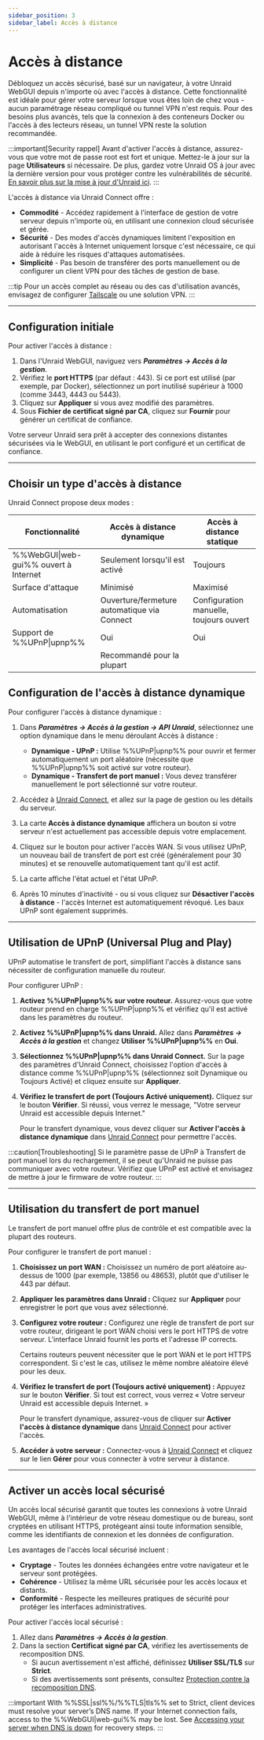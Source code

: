 ```yaml
---
sidebar_position: 3
sidebar_label: Accès à distance
---
```



# Accès à distance

Débloquez un accès sécurisé, basé sur un navigateur, à votre Unraid WebGUI depuis n'importe où avec l'accès à distance. Cette fonctionnalité est idéale pour gérer votre serveur lorsque vous êtes loin de chez vous - aucun paramétrage réseau compliqué ou tunnel VPN n'est requis. Pour des besoins plus avancés, tels que la connexion à des conteneurs Docker ou l'accès à des lecteurs réseau, un tunnel VPN reste la solution recommandée.

:::important[Security rappel]
Avant d'activer l'accès à distance, assurez-vous que votre mot de passe root est fort et unique. Mettez-le à jour sur la page **Utilisateurs** si nécessaire. De plus, gardez votre Unraid OS à jour avec la dernière version pour vous protéger contre les vulnérabilités de sécurité. [En savoir plus sur la mise à jour d'Unraid ici](../unraid-os/system-administration/maintain-and-update/upgrading-unraid.mdx).
:::

L'accès à distance via Unraid Connect offre :

- **Commodité** - Accédez rapidement à l'interface de gestion de votre serveur depuis n'importe où, en utilisant une connexion cloud sécurisée et gérée.
- **Sécurité** - Des modes d'accès dynamiques limitent l'exposition en autorisant l'accès à Internet uniquement lorsque c'est nécessaire, ce qui aide à réduire les risques d'attaques automatisées.
- **Simplicité** - Pas besoin de transférer des ports manuellement ou de configurer un client VPN pour des tâches de gestion de base.

:::tip
Pour un accès complet au réseau ou des cas d'utilisation avancés, envisagez de configurer [Tailscale](../unraid-os/system-administration/secure-your-server/tailscale.mdx) ou une solution VPN.
:::

---

## Configuration initiale

Pour activer l'accès à distance :

1. Dans l'Unraid WebGUI, naviguez vers ***Paramètres → Accès à la gestion***.
2. Vérifiez le **port HTTPS** (par défaut : 443). Si ce port est utilisé (par exemple, par Docker), sélectionnez un port inutilisé supérieur à 1000 (comme 3443, 4443 ou 5443).
3. Cliquez sur **Appliquer** si vous avez modifié des paramètres.
4. Sous **Fichier de certificat signé par CA**, cliquez sur **Fournir** pour générer un certificat de confiance.

Votre serveur Unraid sera prêt à accepter des connexions distantes sécurisées via le WebGUI, en utilisant le port configuré et un certificat de confiance.

---

## Choisir un type d'accès à distance

Unraid Connect propose deux modes :

<Tabs>
  <TabItem value="dynamique" label="Accès à distance dynamique" default>
    <RemoteAccessDynamic />
  </TabItem>

  <TabItem value="statique" label="Accès à distance statique">
    <RemoteAccessStatic />
  </TabItem>
</Tabs>

| Fonctionnalité                        | Accès à distance dynamique                  | Accès à distance statique               |
| ------------------------------------- | ------------------------------------------- | --------------------------------------- |
| %%WebGUI\|web-gui%% ouvert à Internet | Seulement lorsqu'il est activé              | Toujours                                |
| Surface d'attaque                     | Minimisé                                    | Maximisé                                |
| Automatisation                        | Ouverture/fermeture automatique via Connect | Configuration manuelle, toujours ouvert |
| Support de %%UPnP\|upnp%%             | Oui                                         | Oui                                     |
|                                       | Recommandé pour la plupart                  |                                         |

## Configuration de l'accès à distance dynamique

Pour configurer l'accès à distance dynamique :

1. Dans ***Paramètres → Accès à la gestion → API Unraid***, sélectionnez une option dynamique dans le menu déroulant Accès à distance :
   - **Dynamique - UPnP :** Utilise %%UPnP|upnp%% pour ouvrir et fermer automatiquement un port aléatoire (nécessite que %%UPnP|upnp%% soit activé sur votre routeur).
   - **Dynamique - Transfert de port manuel :** Vous devez transférer manuellement le port sélectionné sur votre routeur.

2. Accédez à [Unraid Connect](https://connect.myunraid.net/), et allez sur la page de gestion ou les détails du serveur.

3. La carte **Accès à distance dynamique** affichera un bouton si votre serveur n'est actuellement pas accessible depuis votre emplacement.

4. Cliquez sur le bouton pour activer l'accès WAN. Si vous utilisez UPnP, un nouveau bail de transfert de port est créé (généralement pour 30 minutes) et se renouvelle automatiquement tant qu'il est actif.

5. La carte affiche l'état actuel et l'état UPnP.

6. Après 10 minutes d'inactivité - ou si vous cliquez sur **Désactiver l'accès à distance** - l'accès Internet est automatiquement révoqué. Les baux UPnP sont également supprimés.

---

## Utilisation de UPnP (Universal Plug and Play)

UPnP automatise le transfert de port, simplifiant l'accès à distance sans nécessiter de configuration manuelle du routeur.

Pour configurer UPnP :

1. **Activez %%UPnP|upnp%% sur votre routeur.**
   Assurez-vous que votre routeur prend en charge %%UPnP|upnp%% et vérifiez qu'il est activé dans les paramètres du routeur.

2. **Activez %%UPnP|upnp%% dans Unraid.**
   Allez dans ***Paramètres → Accès à la gestion*** et changez **Utiliser %%UPnP|upnp%%** en **Oui**.

3. **Sélectionnez %%UPnP|upnp%% dans Unraid Connect.**
   Sur la page des paramètres d'Unraid Connect, choisissez l'option d'accès à distance comme %%UPnP|upnp%% (sélectionnez soit Dynamique ou Toujours Activé) et cliquez ensuite sur **Appliquer**.

4. **Vérifiez le transfert de port (Toujours Activé uniquement).**
   Cliquez sur le bouton **Vérifier**. Si réussi, vous verrez le message, "Votre serveur Unraid est accessible depuis Internet."

   Pour le transfert dynamique, vous devez cliquer sur **Activer l'accès à distance dynamique** dans [Unraid Connect](https://connect.myunraid.net/) pour permettre l'accès.

:::caution[Troubleshooting]
Si le paramètre passe de UPnP à Transfert de port manuel lors du rechargement, il se peut qu'Unraid ne puisse pas communiquer avec votre routeur. Vérifiez que UPnP est activé et envisagez de mettre à jour le firmware de votre routeur.
:::

---

## Utilisation du transfert de port manuel

Le transfert de port manuel offre plus de contrôle et est compatible avec la plupart des routeurs.

Pour configurer le transfert de port manuel :

1. **Choisissez un port WAN :** Choisissez un numéro de port aléatoire au-dessus de 1000 (par exemple, 13856 ou 48653), plutôt que d'utiliser le 443 par défaut.

2. **Appliquer les paramètres dans Unraid :** Cliquez sur **Appliquer** pour enregistrer le port que vous avez sélectionné.

3. **Configurez votre routeur :** Configurez une règle de transfert de port sur votre routeur, dirigeant le port WAN choisi vers le port HTTPS de votre serveur. L'interface Unraid fournit les ports et l'adresse IP corrects.

   Certains routeurs peuvent nécessiter que le port WAN et le port HTTPS correspondent. Si c'est le cas, utilisez le même nombre aléatoire élevé pour les deux.

4. **Vérifiez le transfert de port (Toujours activé uniquement) :** Appuyez sur le bouton **Vérifier**. Si tout est correct, vous verrez « Votre serveur Unraid est accessible depuis Internet. »

   Pour le transfert dynamique, assurez-vous de cliquer sur **Activer l'accès à distance dynamique** dans [Unraid Connect](https://connect.myunraid.net/) pour activer l'accès.

5. **Accéder à votre serveur :** Connectez-vous à [Unraid Connect](https://connect.myunraid.net/) et cliquez sur le lien **Gérer** pour vous connecter à votre serveur à distance.

---

## Activer un accès local sécurisé

Un accès local sécurisé garantit que toutes les connexions à votre Unraid WebGUI, même à l'intérieur de votre réseau domestique ou de bureau, sont cryptées en utilisant HTTPS, protégeant ainsi toute information sensible, comme les identifiants de connexion et les données de configuration.

Les avantages de l'accès local sécurisé incluent :

- **Cryptage** - Toutes les données échangées entre votre navigateur et le serveur sont protégées.
- **Cohérence** - Utilisez la même URL sécurisée pour les accès locaux et distants.
- **Conformité** - Respecte les meilleures pratiques de sécurité pour protéger les interfaces administratives.

Pour activer l'accès local sécurisé :

1. Allez dans ***Paramètres → Accès à la gestion***.
2. Dans la section **Certificat signé par CA**, vérifiez les avertissements de recomposition DNS.
   - Si aucun avertissement n'est affiché, définissez **Utiliser SSL/TLS** sur **Strict**.
   - Si des avertissements sont présents, consultez [Protection contre la recomposition DNS](../unraid-os/system-administration/secure-your-server/securing-your-connection.mdx#dns-rebinding-protection).

:::important
With %%SSL|ssl%%/%%TLS|tls%% set to Strict, client devices must resolve your server’s DNS name. If your Internet connection fails, access to the %%WebGUI|web-gui%% may be lost. See [Accessing your server when DNS is down](../unraid-os/system-administration/secure-your-server/securing-your-connection.mdx#accessing-your-server-when-dns-is-down) for recovery steps.
:::
